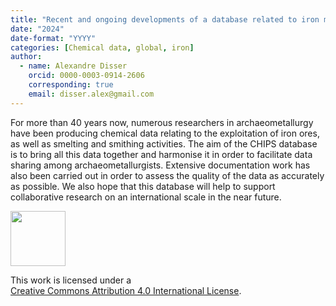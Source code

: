 ```yaml
---
title: "Recent and ongoing developments of a database related to iron metallurgy"
date: "2024"
date-format: "YYYY"
categories: [Chemical data, global, iron]
author: 
  - name: Alexandre Disser
    orcid: 0000-0003-0914-2606
    corresponding: true
    email: disser.alex@gmail.com
---
```


For more than 40 years now, numerous researchers in archaeometallurgy have been producing chemical data relating to the exploitation of iron ores, as well as smelting and smithing activities. The aim of the CHIPS database is to bring all this data together and harmonise it in order to facilitate data sharing among archaeometallurgists. Extensive documentation work has also been carried out in order to assess the quality of the data as accurately as possible. We also hope that this database will help to support collaborative research on an international scale in the near future.

::: {layout="[ 20 , 85 ]"}

::: {#column-image}
[![](https://i.creativecommons.org/l/by/4.0/88x31.png){width=88}](http://creativecommons.org/licenses/by/4.0/)
:::

::: {#column-text}
This work is licensed under a<br>[Creative Commons Attribution 4.0 International License](https://creativecommons.org/licenses/by/4.0/).
:::

:::
